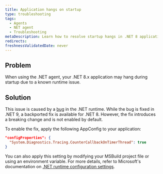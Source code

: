 ```yaml
---
title: Application hangs on startup
type: troubleshooting
tags:
  - Agents
  - NET agent
  - Troubleshooting
metaDescription: Learn how to resolve startup hangs in .NET 8 applications caused by a known runtime issue. 
redirects:
freshnessValidatedDate: never
---
```


## Problem

When using the .NET agent, your .NET 8.x application may hang during startup due to a known runtime issue.

## Solution

This issue is caused by a [bug](https://github.com/dotnet/runtime/issues/93175) in the .NET runtime. While the bug is fixed in .NET 9, a backported fix is available for .NET 8. However, the fix introduces a breaking change and is not enabled by default.

To enable the fix, apply the following AppConfig to your application:

```json
"configProperties": {
  "System.Diagnostics.Tracing.CounterCallbackOnTimerThread": true
} 
```

You can also apply this setting by modifying your MSBuild project file or using an environment variable. For more details, refer to Microsoft's documentation on [.NET runtime configuration settings](https://learn.microsoft.com/en-us/dotnet/core/runtime-config/).


